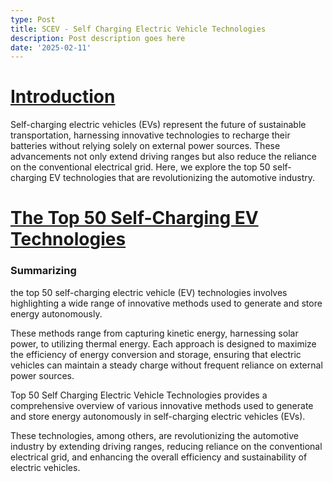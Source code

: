 ```yaml
---
type: Post
title: SCEV - Self Charging Electric Vehicle Technologies
description: Post description goes here
date: '2025-02-11'
---
```





# [Introduction]()

Self-charging
electric vehicles (EVs) represent the future of sustainable transportation,
harnessing innovative technologies to recharge their batteries without relying
solely on external power sources. These advancements not only extend driving
ranges but also reduce the reliance on the conventional electrical grid. Here,
we explore the top 50 self-charging EV technologies that are revolutionizing
the automotive industry.

# [The Top 50 Self-Charging EV Technologies]()

### Summarizing


the top 50 self-charging electric vehicle (EV) technologies involves
highlighting a wide range of innovative methods used to generate and store
energy autonomously.





These methods range from capturing kinetic
energy, harnessing solar power, to utilizing thermal energy. Each approach is
designed to maximize the efficiency of energy conversion and storage, ensuring
that electric vehicles can maintain a steady charge without frequent reliance
on external power sources.





Top 50 Self Charging Electric Vehicle
Technologies provides a comprehensive overview of various innovative methods
used to generate and store energy autonomously in self-charging electric
vehicles (EVs).





These technologies, among others, are
revolutionizing the automotive industry by extending driving ranges, reducing
reliance on the conventional electrical grid, and enhancing the overall
efficiency and sustainability of electric vehicles.







